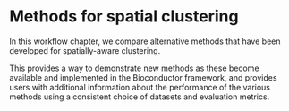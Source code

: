 # Methods for spatial clustering

In this workflow chapter, we compare alternative methods that have been developed for spatially-aware clustering.

This provides a way to demonstrate new methods as these become available and implemented in the Bioconductor framework, and provides users with additional information about the performance of the various methods using a consistent choice of datasets and evaluation metrics.

